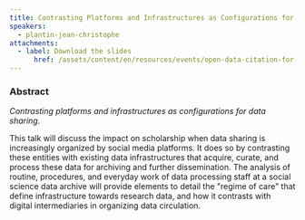 ```yaml
---
title: Contrasting Platforms and Infrastructures as Configurations for Data Sharing
speakers:
  - plantin-jean-christophe
attachments:
  - label: Download the slides
	  href: /assets/content/en/resources/events/open-data-citation-for-social-science-and-humanities/sessions/8/presentations/0/9.1-Plantin.pdf
---
```

### Abstract

*Contrasting platforms and infrastructures as configurations for data sharing.*

This talk will discuss the impact on scholarship when data sharing is increasingly organized by social media platforms. It does so by contrasting these entities with existing data infrastructures that acquire, curate, and process these data for archiving and further dissemination. The analysis of routine, procedures, and everyday work of data processing staff at a social science data archive will provide elements to detail the "regime of care" that define infrastructure towards research data, and how it contrasts with digital intermediaries in organizing data circulation.
